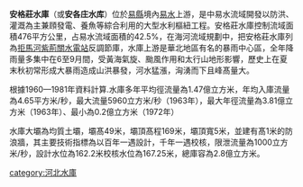 {{Unreferenced|time=2020-08-19T09:40:15+00:00}}
'''安格莊水庫'''（或'''安各庄水库'''）位於[[易縣|易縣]]境內[[易水|易水]]上游，是中易水流域開發以防洪、灌溉為主兼頋發電、養魚等綜合利用的大型水利樞紐工程。安格莊水庫控制流域面積476平方公里，占易水流域面積的42.5%，在海河流域規劃中，把安格莊水庫列為[[拒馬河|拒馬河]][[紫荊關水電站|紫荊關水電站]]反調節庫，水庫上游是華北地區有名的暴雨中心區，全年降雨量多集中在6至9月間，受黃海氣旋、颱風作用和太行山地形影響，歷史上在夏末秋初常形成大暴雨造成山洪暴發，河水猛漲，洶湧而下且峰髙量大。

根據1960—1981年資料計算.水庫多年平均徑流量為1.47億立方米，年均入庫流量為4.65平方米/秒，最大流量5960立方米/秒（1963年），最大年徑流量為3.81億立方米（1963年）、最小為0.2億立方米（1972年）

水庫大壩為均質土壩，壩髙49米，壩頂髙程169米，壩頂寬5米，並建有髙1米的防浪牆，其主要技術指標為以百年一遇設計，千年一遇校核，限泄流量為1000立方米/秒，設計水位為162.2米校核水位為167.25米，總庫容為2.8億立方米。

[[category:河北水庫|category:河北水庫]]